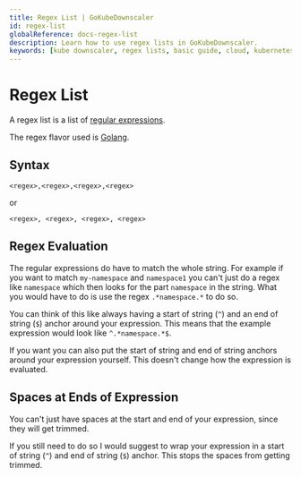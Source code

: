 ```yaml
---
title: Regex List | GoKubeDownscaler
id: regex-list
globalReference: docs-regex-list
description: Learn how to use regex lists in GoKubeDownscaler.
keywords: [kube downscaler, regex lists, basic guide, cloud, kubernetes, eks, gke, aks, cost optimization]
---
```


# Regex List

A regex list is a list of [regular expressions](https://en.wikipedia.org/wiki/Regular_expression).

The regex flavor used is [Golang](https://pkg.go.dev/regexp/syntax#hdr-Syntax).

## Syntax

```text
<regex>,<regex>,<regex>,<regex>
```

or

```text
<regex>, <regex>, <regex>, <regex>
```

## Regex Evaluation

The regular expressions do have to match the whole string.
For example if you want to match `my-namespace` and `namespace1`
you can't just do a regex like `namespace` which then looks for the part `namespace` in the string.
What you would have to do is use the regex `.*namespace.*` to do so.

You can think of this like always having a start of string (`^`) and an end of string (`$`) anchor around your expression.
This means that the example expression would look like `^.*namespace.*$`.

If you want you can also put the start of string and end of string anchors around your expression yourself.
This doesn't change how the expression is evaluated.

## Spaces at Ends of Expression

You can't just have spaces at the start and end of your expression, since they will get trimmed.

If you still need to do so I would suggest to wrap your expression in a start of string (`^`) and end of string (`$`) anchor.
This stops the spaces from getting trimmed.
